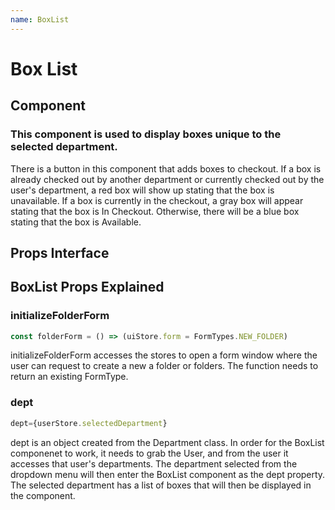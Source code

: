 ```yaml
---
name: BoxList
---
```



# Box List

## Component

### This component is used to display boxes unique to the selected department.

There is a button in this component that adds boxes to checkout. If a box is already checked out by another department or currently checked out by the user's department, a red box will show up stating that the box is unavailable. If a box is currently in the checkout, a gray box will appear stating that the box is In Checkout. Otherwise, there will be a blue box stating that the box is Available.

## Props Interface

<PropsTable of={BoxList} />

## BoxList Props Explained

### initializeFolderForm

```javascript
const folderForm = () => (uiStore.form = FormTypes.NEW_FOLDER)
```

initializeFolderForm accesses the stores to open a form window where the user can request to create a new a folder or folders. The function needs to return an existing FormType.

### dept

```javascript
dept={userStore.selectedDepartment}
```

dept is an object created from the Department class. In order for the BoxList componenet to work, it needs to grab the User, and from the user it accesses that user's departments. The department selected from the dropdown menu will then enter the BoxList component as the dept property. The selected department has a list of boxes that will then be displayed in the component. 